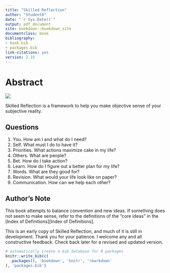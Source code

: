 --- 
title: "Skilled Reflection"
author: "Student0"
date: "`r Sys.Date()`"
output: pdf_document
site: bookdown::bookdown_site
documentclass: book
bibliography:
- book.bib
- packages.bib
link-citations: yes
version: 2.15
---


# Abstract {-}

![](../figs/sr_gray_transp.png)


Skilled Reflection is a framework to help you make objective sense of your subjective reality. 

## Questions  
1.  You.  How am I and what do I need?
2.	Self. What must I do to have it? 
3.  Priorities. What actions maximize cake in my life?    
4.	Others. What are people?   
5.	Bet. How do I take action?   
6.	Learn. How do I figure out a better plan for my life?    
7.	Words. What are they good for?  
8.	Revision. What would your life look like on paper? 
9.  Communication. How can we help each other?

## Author's Note  
This book attempts to balance convention and new ideas. If something does not seem to make sense, refer to the definitions of the "core ideas" in the [Index of Definitions][Index of Definitions].  

This is an early copy of Skilled Reflection, and much of it is still in development. Thank you for your patience. I welcome any and all constructive feedback. Check back later for a revised and updated version.

```{r include=FALSE}
# automatically create a bib database for R packages
knitr::write_bib(c(
  .packages(), 'bookdown', 'knitr', 'rmarkdown'
), 'packages.bib')
```
